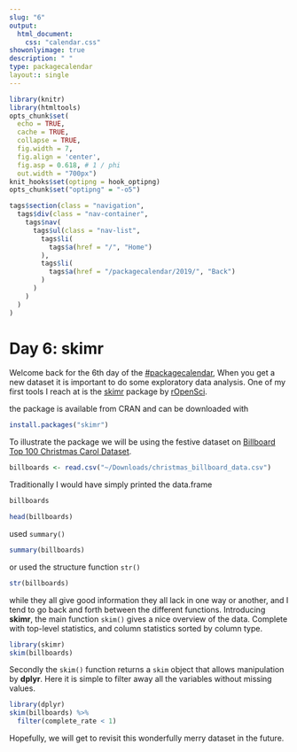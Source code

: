 ```yaml
---
slug: "6"
output: 
  html_document:
    css: "calendar.css"
showonlyimage: true
description: " "
type: packagecalendar
layout:: single
---
```


<html>
    <link rel="stylesheet" href="calendar-post.css"/>
</html>

```r
library(knitr)
library(htmltools)
opts_chunk$set(
  echo = TRUE, 
  cache = TRUE,
  collapse = TRUE,
  fig.width = 7, 
  fig.align = 'center',
  fig.asp = 0.618, # 1 / phi
  out.width = "700px")
knit_hooks$set(optipng = hook_optipng)
opts_chunk$set("optipng" = "-o5")
```

```r
tags$section(class = "navigation",
  tags$div(class = "nav-container",
    tags$nav(
      tags$ul(class = "nav-list",
        tags$li(
          tags$a(href = "/", "Home")
        ),
        tags$li(
          tags$a(href = "/packagecalendar/2019/", "Back")
        )
      )
    )
  )
)
```

# Day 6: skimr

Welcome back for the 6th day of the [#packagecalendar](https://twitter.com/hashtag/packagecalendar),
When you get a new dataset it is important to do some exploratory data analysis.
One of my first tools I reach at is the [skimr](https://github.com/ropensci/skimr) package by [rOpenSci](https://twitter.com/rOpenSci). 

the package is available from CRAN and can be downloaded with

```r
install.packages("skimr")
```

To illustrate the package we will be using the festive dataset on [Billboard Top 100 Christmas Carol Dataset](https://www.kaggle.com/sharkbait1223/billboard-top-100-christmas-carol-dataset/data).

```r
billboards <- read.csv("~/Downloads/christmas_billboard_data.csv")
```

Traditionally I would have simply printed the data.frame

```r
billboards
```

```r
head(billboards)
```

used `summary()`

```r
summary(billboards)
```

or used the structure function `str()`

```r
str(billboards)
```

while they all give good information they all lack in one way or another,
and I tend to go back and forth between the different functions.
Introducing **skimr**, the main function `skim()` gives a nice overview of the data.
Complete with top-level statistics, and column statistics sorted by column type.

```r
library(skimr)
skim(billboards)
```

Secondly the `skim()` function returns a `skim` object that allows manipulation by **dplyr**.
Here it is simple to filter away all the variables without missing values.

```r
library(dplyr)
skim(billboards) %>%
  filter(complete_rate < 1)
```

Hopefully, we will get to revisit this wonderfully merry dataset in the future.
